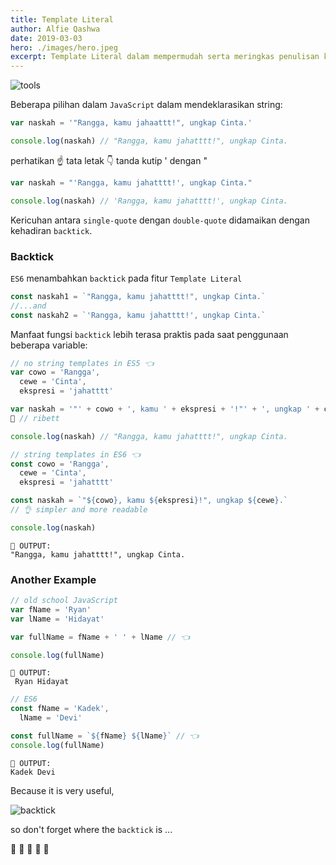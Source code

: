 ```yaml
---
title: Template Literal
author: Alfie Qashwa
date: 2019-03-03
hero: ./images/hero.jpeg
excerpt: Template Literal dalam mempermudah serta meringkas penulisan kode sangat memengaruhi perkembangan dalam JavaScript Modern.
---
```


![tools](https://source.unsplash.com/XMFZqrGyV-Q)


Beberapa pilihan dalam `JavaScript` dalam mendeklarasikan string:

```javascript {1}
var naskah = '"Rangga, kamu jahaattt!", ungkap Cinta.'

console.log(naskah) // "Rangga, kamu jahatttt!", ungkap Cinta.
```

perhatikan ☝️ tata letak 👇 tanda kutip ' dengan "

```javascript {1}
var naskah = "'Rangga, kamu jahatttt!', ungkap Cinta."

console.log(naskah) // 'Rangga, kamu jahatttt!', ungkap Cinta.
```

Kericuhan antara `single-quote` dengan `double-quote` didamaikan dengan kehadiran `backtick`.

### Backtick

`ES6` menambahkan `backtick` pada fitur `Template Literal`

```javascript {1,3}
const naskah1 = `"Rangga, kamu jahatttt!", ungkap Cinta.`
//...and
const naskah2 = `'Rangga, kamu jahatttt!', ungkap Cinta.`
```

Manfaat fungsi `backtick` lebih terasa praktis pada saat penggunaan beberapa variable:

```javascript {6}
// no string templates in ES5 👈
var cowo = 'Rangga',
  cewe = 'Cinta',
  ekspresi = 'jahatttt'

var naskah = '"' + cowo + ', kamu ' + ekspresi + '!"' + ', ungkap ' + cewe + '.'
🤔️ // ribett

console.log(naskah) // "Rangga, kamu jahatttt!", ungkap Cinta.
```

```javascript {6}
// string templates in ES6 👈
const cowo = 'Rangga',
  cewe = 'Cinta',
  ekspresi = 'jahatttt'

const naskah = `"${cowo}, kamu ${ekspresi}!", ungkap ${cewe}.`
// 👌️ simpler and more readable

console.log(naskah)
```

```terminal
🔴 OUTPUT:
"Rangga, kamu jahatttt!", ungkap Cinta.
```

### Another Example

```javascript {5}
// old school JavaScript
var fName = 'Ryan'
var lName = 'Hidayat'

var fullName = fName + ' ' + lName // 👈

console.log(fullName)
```

```terminal
🔴 OUTPUT:
 Ryan Hidayat
```

```javascript {5}
// ES6
const fName = 'Kadek',
  lName = 'Devi'

const fullName = `${fName} ${lName}` // 👈
console.log(fullName)
```

```terminal
🔴 OUTPUT:
Kadek Devi
```

Because it is very useful,

![backtick](./images/backtick-key.jpg)

so don't forget where the `backtick` is ...

🎸 🎸 🎸 🎸 🎸
